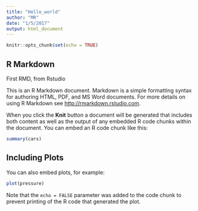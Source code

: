 ```yaml
---
title: "Hello_world"
author: "MR"
date: "1/5/2017"
output: html_document
---
```


```r
knitr::opts_chunk$set(echo = TRUE)
```

## R Markdown
First RMD, from Rstudio

This is an R Markdown document. Markdown is a simple formatting syntax for authoring HTML, PDF, and MS Word documents. For more details on using R Markdown see <http://rmarkdown.rstudio.com>.

When you click the **Knit** button a document will be generated that includes both content as well as the output of any embedded R code chunks within the document. You can embed an R code chunk like this:

```r
summary(cars)
```

## Including Plots

You can also embed plots, for example:

```r
plot(pressure)
```

Note that the `echo = FALSE` parameter was added to the code chunk to prevent printing of the R code that generated the plot.
